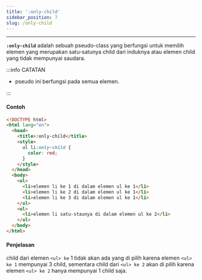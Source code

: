 ```yaml
---
title: ':only-child'
sidebar_position: 7
slug: /only-child
---
```


<hr />

**`:only-child`** adalah sebuah pseudo-class yang berfungsi untuk memilih elemen yang merupakan satu-satunya child dari induknya atau elemen child yang tidak mempunyai saudara.

:::info CATATAN

- pseudo ini berfungsi pada semua elemen.

:::

#### Contoh

<Tabs>
<TabItem value="DEMO" label="DEMO" default>

<Codepen dataSlugHash="LYvYGbo" title="pseudo class - only-child" />

</TabItem>

<TabItem value="COPY CODE" label="COPY CODE">

```html
<!DOCTYPE html>
<html lang="en">
  <head>
    <title>:only-child</title>
    <style>
      ul li:only-child {
        color: red;
      }
    </style>
  </head>
  <body>
    <ul>
      <li>elemen li ke 1 di dalam elemen ul ke 1</li>
      <li>elemen li ke 2 di dalam elemen ul ke 1</li>
      <li>elemen li ke 3 di dalam elemen ul ke 1</li>
    </ul>
    <ul>
      <li>elemen li satu-staunya di dalam elemen ul ke 2</li>
    </ul>
  </body>
</html>
```

</TabItem>
</Tabs>

#### Penjelasan

child dari elemen `<ul> ke` 1 tidak akan ada yang di pilih karena elemen `<ul> ke 1` mempunyai 3 child, sementara child dari `<ul> ke 2` akan di pilih karena elemen `<ul> ke 2` hanya mempunyai 1 child saja.
